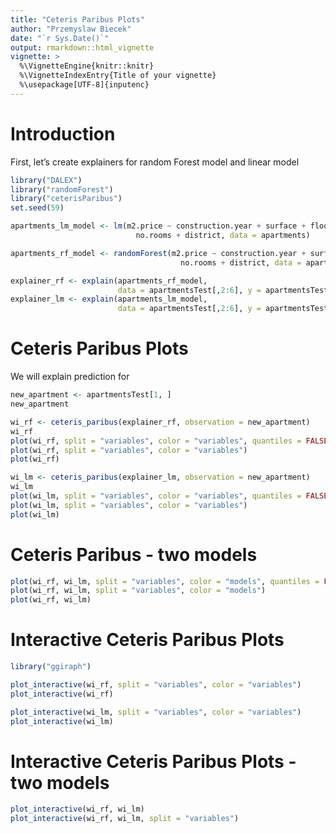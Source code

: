 ```yaml
---
title: "Ceteris Paribus Plots"
author: "Przemyslaw Biecek"
date: "`r Sys.Date()`"
output: rmarkdown::html_vignette
vignette: >
  %\VignetteEngine{knitr::knitr}
  %\VignetteIndexEntry{Title of your vignette}
  %\usepackage[UTF-8]{inputenc}
---
```


# Introduction

First, let's create explainers for random Forest model and linear model

```r
library("DALEX")
library("randomForest")
library("ceterisParibus")
set.seed(59)

apartments_lm_model <- lm(m2.price ~ construction.year + surface + floor + 
                            no.rooms + district, data = apartments)

apartments_rf_model <- randomForest(m2.price ~ construction.year + surface + floor + 
                                      no.rooms + district, data = apartments)

explainer_rf <- explain(apartments_rf_model, 
                        data = apartmentsTest[,2:6], y = apartmentsTest$m2.price)
explainer_lm <- explain(apartments_lm_model, 
                        data = apartmentsTest[,2:6], y = apartmentsTest$m2.price)
```

# Ceteris Paribus Plots

We will explain prediction for

```r
new_apartment <- apartmentsTest[1, ]
new_apartment

wi_rf <- ceteris_paribus(explainer_rf, observation = new_apartment)
wi_rf
plot(wi_rf, split = "variables", color = "variables", quantiles = FALSE)
plot(wi_rf, split = "variables", color = "variables")
plot(wi_rf)

wi_lm <- ceteris_paribus(explainer_lm, observation = new_apartment)
wi_lm
plot(wi_lm, split = "variables", color = "variables", quantiles = FALSE)
plot(wi_lm, split = "variables", color = "variables")
plot(wi_lm)

```

# Ceteris Paribus - two models

```r
plot(wi_rf, wi_lm, split = "variables", color = "models", quantiles = FALSE)
plot(wi_rf, wi_lm, split = "variables", color = "models")
plot(wi_rf, wi_lm)
```


# Interactive Ceteris Paribus Plots 

```r
library("ggiraph")

plot_interactive(wi_rf, split = "variables", color = "variables")
plot_interactive(wi_rf)

plot_interactive(wi_lm, split = "variables", color = "variables")
plot_interactive(wi_lm)
```

# Interactive Ceteris Paribus Plots - two models

```r
plot_interactive(wi_rf, wi_lm)
plot_interactive(wi_rf, wi_lm, split = "variables")
```

